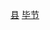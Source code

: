 {{Catnav|頁面分類|...|地级市|贵州地级市|毕节|毕节行政区划|毕节区县}}
{{Catnav|頁面分類|...|贵州市州|贵州各市州行政区划|毕节行政区划|毕节区县}}
{{Catnav|頁面分類|...|贵州县级行政区|贵州县份}}
{{Catnav|頁面分類|...|中国县份|中国各省县份|贵州县份}}

{{catmore|织金县|贵州省织金县}}

[[Category:毕节区县|县]]
[[Category:贵州县份|毕节]]